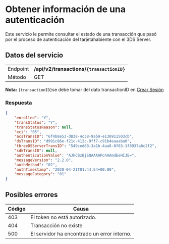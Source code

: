 

# Obtener información de una autenticación

Este servicio le permite consultar el estado de una transacción que pasó por el proceso de autenticación del tarjetahabiente con el 3DS Server.

## Datos del servicio
|          |                                          |
|----------|------------------------------------------|
| Endpoint | **/api/v2/transactions/`{transactionID}`** |
| Método   | GET                                      |

**Nota:** `{transactionID}`se debe tomar del dato transactionID en [Crear Sesión](/three-d-s-server/api/sessions)

### Respuesta
```json
{
    "enrolled": "Y",
    "transStatus": "Y",
    "transStatusReason": null,
    "eci": "05",
    "acsTransID": "6f4b8e53-d838-4c38-9ab9-e130911503cb",
    "dsTransID": "d991c86e-f21c-412c-9ff7-c91b4eaaaba0",
    "threeDSServerTransID": "549ced88-3a1b-4aa8-8f03-1f8937a6c2f2",
    "sdkTransID": null,
    "authenticationValue": "AJkCBzBjSQAAAAPohAAmdEeHIJE=",
    "messageVersion": "2.2.0",
    "authMethod": "02",
    "authTimestamp": "2020-04-21T01:44:54+00:00",
    "messageCategory": "01"
}
```

## Posibles errores

| Código | Causa                                       |
|--------|---------------------------------------------|
| 403    | El token no está autorizado.                | 
| 404    | Transacción no existe                       | 
| 500    | El servidor ha encontrado un error interno. | 
